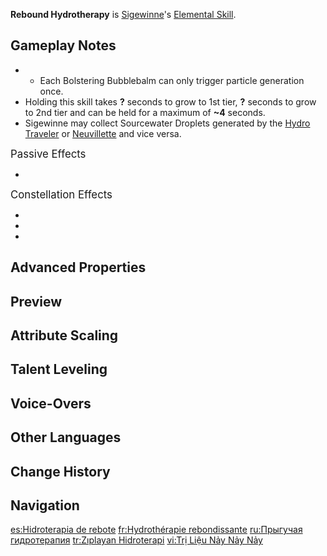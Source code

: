 {{Stub|hold skill durations}}
{{Talent Infobox
|image         = Talent Rebound Hydrotherapy.png
|character     = Sigewinne
|type          = Elemental Skill
|info          = Blows a [[Bubble|Bolstering Bubblebalm]] that can stimulate blood flow and help patients drift off to sleep using a bubblegun specially made in the Fortress of Meropide.<br>Bolstering Bubblebalms will bounce between nearby opponents, dealing {{Color|Hydro DMG}} based on Sigewinne's max HP to opponents it hits. When it bounces, it will [[Healing|restore]] HP to all nearby party members except Sigewinne herself. The amount healed is based on Sigewinne's max HP.<br>After bouncing 5 times, the Bolstering Bubblebalm will disappear and restore HP to Sigewinne based on her max HP value.<br>When no opponents are present, the Bolstering Bubblebalm will bounce nearby. Only one Bolstering Bubblebalm created by a Sigewinne may exist at once.<br>When Held, the Bolstering Bubblebalm can be boosted to an even bigger size.<br><br>'''Hold'''<br>Enter Aiming Mode to begin blowing an even bigger, even more breathtaking Bolstering Bubblebalm!<br>The Bolstering Bubblebalm will grow bigger the longer the skill is Held, until it grows up to two tiers in size. Each tier it grows increases its DMG by 5% and healing by 5%. When a Bolstering Bubblebalm bounces, it will drop down a tier in size, until it returns to being a normal Bolstering Bubblebalm.<br>After weaker opponents are hit by big Bolstering Bubblebalms, they will be imprisoned and will be unable to move.<br><br>In addition, 2 [[Sourcewater Droplet]]s will be created near Sigewinne when she uses this Skill. Each Sourcewater Droplet Sigewinne collects will grant her a [[Bond of Life]] worth 10% of her Max HP.<br>When Sigewinne's Bond of Life is cleared, she regains 1 Elemental Energy for every 2,000 HP worth of the Bond of Life that was cleared. Sigewinne can regain up to 5 [[Elemental Energy]] in this way.<br><br>'''Arkhe: Ousia'''<br>Bolstering Bubblebalms periodically call down a Surging Blade on the position they hit, dealing Ousia-aligned {{Color|Hydro DMG}} based on Sigewinne's max HP.
|CD            = 18s
|scale_att1    = Max HP
|scale_att2    = Bond of Life
|utility1      = Sourcewater Droplet
|utility2      = Healing
|utility3      = Bubble
|utility4      = Energy
|utility5      = Struggle State
|arkhe         = Ousia
}}
{{Description|"What do you think? Not only can this kind of hydrotherapy stimulate the circulatory system, but it can also cheer patients up, ooh, and that's not all, it can even help patients who ought to get some rest have a nice nap..."}}
'''Rebound Hydrotherapy''' is [[Sigewinne]]'s [[Elemental Skill]].

==Gameplay Notes==
* {{Talent Note|particles|4}}
** Each Bolstering Bubblebalm can only trigger particle generation once.
* Holding this skill takes '''?''' seconds to grow to 1st tier, '''?''' seconds to grow to 2nd tier and can be held for a maximum of '''~4''' seconds. {{Verify}}
* Sigewinne may collect Sourcewater Droplets generated by the [[Hydro Traveler]] or [[Neuvillette]] and vice versa.

;<big>Passive Effects</big>
* {{Talent Note|ascension|1|Requires Appropriate Rest}}

;<big>Constellation Effects</big>
* {{Talent Note|constellation|1|"Can the Happiest of Spirits Understand Anxiety?"}}
* {{Talent Note|constellation|2|"Can the Most Merciful of Spirits Defeat Its Foes?"}}
* {{Talent Note|constellation|3|"Can the Healthiest of Spirits Cure Fevers?"}}

==Advanced Properties==
{{Advanced Properties
|title   = Bolstering Bubblebalm DMG (Large)
|gu      = 1U
|icdtag  = Elemental Skill
|icdtype = 2s
|poise   = 200
|impulse = 1

|title2   = Bolstering Bubblebalm DMG (Medium)
|gu2      = 1U
|icdtag2  = Elemental Skill
|icdtype2 = 2s
|poise2   = 150
|impulse2 = 1

|title3   = Bolstering Bubblebalm DMG (Small)
|gu3      = 1U
|icdtag3  = Elemental Skill
|icdtype3 = 2s
|poise3   = 100
|impulse3 = 1

|title4   = Surging Blade DMG
|gu4      = 0U
|icdtag4  = none
|poise4   = 50
|impulse4 = 2
}}

==Preview==
{{Preview
|file = Rebound Hydrotherapy Preview
}}

==Attribute Scaling==
{{Talent Scaling
|levels=13
|order=bolsteringbubblebalmdmg,bolsteringbubblebalmhealing,finalbouncehealing,surgingbladedmg,surgingbladeinterval,cd
|titles=Bolstering Bubblebalm DMG,Bolstering Bubblebalm Healing,Final Bounce Healing,Surging Blade DMG,Surging Blade Interval,CD
|bolsteringbubblebalmdmg_1=2.28% Max HP
|bolsteringbubblebalmdmg_2=2.45% Max HP
|bolsteringbubblebalmdmg_3=2.62% Max HP
|bolsteringbubblebalmdmg_4=2.85% Max HP
|bolsteringbubblebalmdmg_5=3.02% Max HP
|bolsteringbubblebalmdmg_6=3.19% Max HP
|bolsteringbubblebalmdmg_7=3.42% Max HP
|bolsteringbubblebalmdmg_8=3.65% Max HP
|bolsteringbubblebalmdmg_9=3.88% Max HP
|bolsteringbubblebalmdmg_10=4.1% Max HP
|bolsteringbubblebalmdmg_11=4.33% Max HP
|bolsteringbubblebalmdmg_12=4.56% Max HP
|bolsteringbubblebalmdmg_13=4.84% Max HP
|bolsteringbubblebalmhealing_1=2.8% Max HP + 270
|bolsteringbubblebalmhealing_2=3.01% Max HP + 297
|bolsteringbubblebalmhealing_3=3.22% Max HP + 326
|bolsteringbubblebalmhealing_4=3.5% Max HP + 357
|bolsteringbubblebalmhealing_5=3.71% Max HP + 391
|bolsteringbubblebalmhealing_6=3.92% Max HP + 427
|bolsteringbubblebalmhealing_7=4.2% Max HP + 465
|bolsteringbubblebalmhealing_8=4.48% Max HP + 506
|bolsteringbubblebalmhealing_9=4.76% Max HP + 548
|bolsteringbubblebalmhealing_10=5.04% Max HP + 593
|bolsteringbubblebalmhealing_11=5.32% Max HP + 640
|bolsteringbubblebalmhealing_12=5.6% Max HP + 690
|bolsteringbubblebalmhealing_13=5.95% Max HP + 742
|finalbouncehealing=50% Max HP
|surgingbladedmg_1=0.68% Max HP
|surgingbladedmg_2=0.74% Max HP
|surgingbladedmg_3=0.79% Max HP
|surgingbladedmg_4=0.85% Max HP
|surgingbladedmg_5=0.91% Max HP
|surgingbladedmg_6=0.96% Max HP
|surgingbladedmg_7=1.03% Max HP
|surgingbladedmg_8=1.09% Max HP
|surgingbladedmg_9=1.16% Max HP
|surgingbladedmg_10=1.23% Max HP
|surgingbladedmg_11=1.3% Max HP
|surgingbladedmg_12=1.37% Max HP
|surgingbladedmg_13=1.45% Max HP
|surgingbladeinterval=10s
|cd=18s
}}

==Talent Leveling==
{{Talent Upgrade|Sigewinne}}

==Voice-Overs==
{{Talent VO}}

==Other Languages==
{{Other Languages
|en       = Rebound Hydrotherapy
|zhs      = 弹跳水疗法
|zhs_rm   = Tántiào Shŭiliáo Fǎ
|zht      = 彈跳水療法
|zht_rm   = Tántiào Shŭiliáo Fǎ
|zh_tl    = Method of Bouncing Hydrotherapy
|ja       = ぴょんぴょんハイドロセラピー
|ja_rm    = Pyonpyon Haidoroserapii
|ja_tl    = Hopping Hydrotherapy
|ko       = 통통 물요법
|ko_rm    = 
|ko_tl    = 
|es       = Hidroterapia de rebote
|es_tl    = Rebound Hydrotherapy
|fr       = Hydrothérapie rebondissante
|fr_tl    = Rebounding Hydrotherapy
|ru       = Прыгучая гидротерапия
|ru_tl    = Bouncy Hydrotherapy
|th       = Rebound Hydrotherapy
|vi       = Trị Liệu Nảy Nảy Nảy
|vi_tl    = 
|de       = Hüpfende Hydrotherapie
|de_tl    = Bouncing Hydrotherapy
|id       = Rebound Hydrotherapy
|pt       = Terapia de Água Saltitante
|pt_tl    = 
|tr       = Zıplayan Hidroterapi
|tr_tl    = 
|it       = Idroterapia rimbalzante
|it_tl    = 
}}

==Change History==
{{Change History|4.7}}

==Navigation==
{{Talent Navbox|Sigewinne}}

[[es:Hidroterapia de rebote]]
[[fr:Hydrothérapie rebondissante]]
[[ru:Прыгучая гидротерапия]]
[[tr:Zıplayan Hidroterapi]]
[[vi:Trị Liệu Nảy Nảy Nảy]]